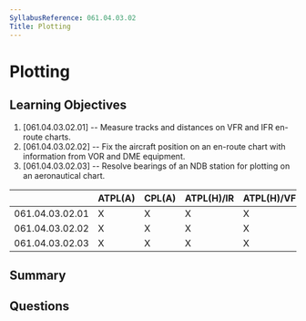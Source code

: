 ```yaml
---
SyllabusReference: 061.04.03.02
Title: Plotting
---
```


# Plotting

## Learning Objectives

1. [061.04.03.02.01] -- Measure tracks and distances on VFR and IFR en-route
   charts.
2. [061.04.03.02.02] -- Fix the aircraft position on an en-route chart with
   information from VOR and DME equipment.
3. [061.04.03.02.03] -- Resolve bearings of an NDB station for plotting on an
   aeronautical chart.

|                 | ATPL(A) | CPL(A) | ATPL(H)/IR | ATPL(H)/VFR | CPL(H) | IR  | CBIR(A) |
| --------------- | ------- | ------ | ---------- | ----------- | ------ | --- | ------- |
| 061.04.03.02.01 | X       | X      | X          | X           | X      |     |         |
| 061.04.03.02.02 | X       | X      | X          | X           | X      |     |         |
| 061.04.03.02.03 | X       | X      | X          | X           | X      |     |         |

## Summary

## Questions
